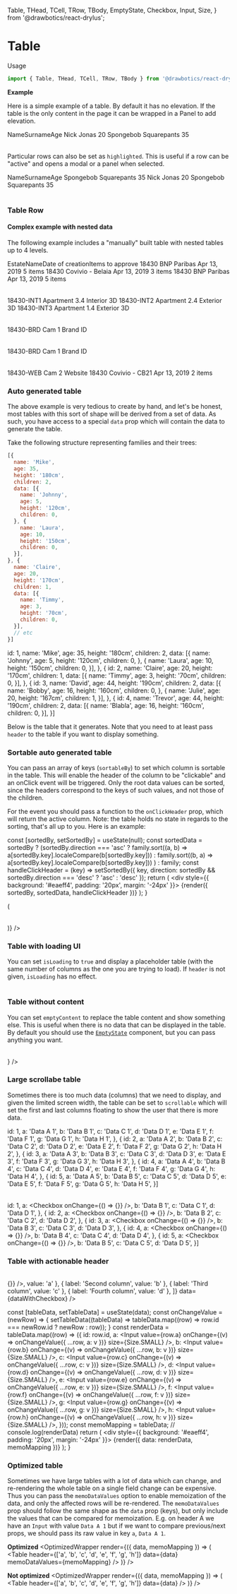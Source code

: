   Table,
  THead,
  TCell,
  TRow,
  TBody,
  EmptyState,
  Checkbox,
  Input,
  Size,
} from '@drawbotics/react-drylus';



# Table
Usage
```jsx
import { Table, THead, TCell, TRow, TBody } from '@drawbotics/react-drylus';
```

__Example__

Here is a simple example of a table. By default it has no elevation. If the table is the only content in the page it can be wrapped in a Panel to add elevation.

<Playground component={Table}>
  <div style={{ background: '#eaeff4', padding: '20px', margin: '-24px' }}>
    <Table>
      <THead>
        <TCell>Name</TCell>
        <TCell>Surname</TCell>
        <TCell>Age</TCell>
      </THead>
      <TBody>
        <TRow>
          <TCell>Nick</TCell>
          <TCell>Jonas</TCell>
          <TCell>20</TCell>
        </TRow>
        <TRow>
          <TCell>Spongebob</TCell>
          <TCell>Squarepants</TCell>
          <TCell>35</TCell>
        </TRow>
      </TBody>
    </Table>
  </div>
</Playground>

Particular rows can also be set as `highlighted`. This is useful if a row can be "active" and opens a modal or a panel when selected.
<Playground>
  <div style={{ background: '#F1F5F9', padding: '20px', margin: '-24px' }}>
    <Table highlighted>
      <THead>
        <TCell>Name</TCell>
        <TCell>Surname</TCell>
        <TCell>Age</TCell>
      </THead>
      <TBody>
        <TRow>
          <TCell>Spongebob</TCell>
          <TCell>Squarepants</TCell>
          <TCell>35</TCell>
        </TRow>
        <TRow>
          <TCell>Nick</TCell>
          <TCell>Jonas</TCell>
          <TCell>20</TCell>
        </TRow>
        <TRow highlighted>
          <TCell>Spongebob</TCell>
          <TCell>Squarepants</TCell>
          <TCell>35</TCell>
        </TRow>
      </TBody>
    </Table>
  </div>
</Playground>

### Table Row
<PropsTable component={TRow} />


#### Complex example with nested data
The following example includes a "manually" built table with nested tables up to 4 levels.

<Playground>
  <div style={{ background: '#eaeff4', padding: '20px', margin: '-24px' }}>
    <Table withNesting>
      <THead>
        <TCell>Estate</TCell>
        <TCell>Name</TCell>
        <TCell>Date of creation</TCell>
        <TCell>Items to approve</TCell>
      </THead>
      <TBody>
        <TRow>
          <TCell>18430</TCell>
          <TCell>BNP Paribas</TCell>
          <TCell>Apr 13, 2019</TCell>
          <TCell>5 items</TCell>
        </TRow>
        <TRow>
          <TCell>18430</TCell>
          <TCell>Covivio - Belaia</TCell>
          <TCell>Apr 13, 2019</TCell>
          <TCell>3 items</TCell>
        </TRow>
        <TRow parent="1">
          <TCell>18430</TCell>
          <TCell>BNP Paribas</TCell>
          <TCell>Apr 13, 2019</TCell>
          <TCell>5 items</TCell>
        </TRow>
        <TRow nested="1">
          <TCell>
            <Table>
              <TBody>
                <TRow>
                  <TCell>18430-INT1</TCell>
                  <TCell>Apartment 3.4</TCell>
                  <TCell>Interior 3D</TCell>
                </TRow>
                <TRow>
                  <TCell>18430-INT2</TCell>
                  <TCell>Apartment 2.4</TCell>
                  <TCell>Exterior 3D</TCell>
                </TRow>
                <TRow parent="2">
                  <TCell>18430-INT3</TCell>
                  <TCell>Apartment 1.4</TCell>
                  <TCell>Exterior 3D</TCell>
                </TRow>
                <TRow nested="2">
                  <TCell>
                    <Table>
                      <TBody>
                        <TRow parent="3">
                          <TCell>18430-BRD</TCell>
                          <TCell>Cam 1</TCell>
                          <TCell>Brand ID</TCell>
                        </TRow>
                        <TRow nested="3">
                          <TCell>
                            <Table>
                              <TBody>
                                <TRow>
                                  <TCell>18430-BRD</TCell>
                                  <TCell>Cam 1</TCell>
                                  <TCell>Brand ID</TCell>
                                </TRow>
                              </TBody>
                            </Table>
                          </TCell>
                        </TRow>
                        <TRow>
                          <TCell>18430-WEB</TCell>
                          <TCell>Cam 2</TCell>
                          <TCell>Website</TCell>
                        </TRow>
                      </TBody>
                    </Table>
                  </TCell>
                </TRow>
              </TBody>
            </Table>
          </TCell>
        </TRow>
        <TRow>
          <TCell>18430</TCell>
          <TCell>Covivio - CB21</TCell>
          <TCell>Apr 13, 2019</TCell>
          <TCell>2 items</TCell>
        </TRow>
      </TBody>
    </Table>
  </div>
</Playground>


### Auto generated table
The above example is very tedious to create by hand, and let's be honest, most tables with this sort of shape will be derived from a set of data. As such, you have access to a special `data` prop which will contain the data to generate the table.

Take the following structure representing families and their trees:

```js
[{
  name: 'Mike',
  age: 35,
  height: '180cm',
  children: 2,
  data: [{
    name: 'Johnny',
    age: 5,
    height: '120cm',
    children: 0,
  }, {
    name: 'Laura',
    age: 10,
    height: '150cm',
    children: 0,
  }],
}, {
  name: 'Claire',
  age: 20,
  height: '170cm',
  children: 1,
  data: [{
    name: 'Timmy',
    age: 3,
    height: '70cm',
    children: 0,
  }],
  // etc
}]
```

  id: 1,
  name: 'Mike',
  age: 35,
  height: '180cm',
  children: 2,
  data: [{
    name: 'Johnny',
    age: 5,
    height: '120cm',
    children: 0,
  }, {
    name: 'Laura',
    age: 10,
    height: '150cm',
    children: 0,
  }],
}, {
  id: 2,
  name: 'Claire',
  age: 20,
  height: '170cm',
  children: 1,
  data: [{
    name: 'Timmy',
    age: 3,
    height: '70cm',
    children: 0,
  }],
}, {
  id: 3,
  name: 'David',
  age: 44,
  height: '190cm',
  children: 2,
  data: [{
    name: 'Bobby',
    age: 16,
    height: '160cm',
    children: 0,
  }, {
    name: 'Julie',
    age: 20,
    height: '167cm',
    children: 1,
  }],
}, {
  id: 4,
  name: 'Trevor',
  age: 44,
  height: '190cm',
  children: 2,
  data: [{
    name: 'Blabla',
    age: 16,
    height: '160cm',
    children: 0,
  }],
}]

Below is the table that it generates. Note that you need to at least pass `header` to the table if you want to display something.

<Playground>
  <div style={{ background: '#eaeff4', padding: '20px', margin: '-24px' }}>
    <Table
      onEnterRow={console.log}
      onExitRow={console.log}
      data={family}
      header={[{
        label: 'Name',
        value: 'name',
      }, {
        label: 'Height (cm)',
        value: 'height',
      }, {
        label: 'Age (yrs)',
        value: 'age',
      }, {
        label: 'Children',
        value: 'children',
      }]} />
  </div>
</Playground>

### Sortable auto generated table
You can pass an array of keys (`sortableBy`) to set which column is sortable in the table. This will enable the header of the column to be "clickable" and an onClick event will be triggered. Only the root data values can be sorted, since the headers correspond to the keys of such values, and not those of the children.

For the event you should pass a function to the `onClickHeader` prop, which will return the active column. Note: the table holds no state in regards to the sorting, that's all up to you. Here is an example:


  const [sortedBy, setSortedBy] = useState(null);
  const sortedData = sortedBy ? (sortedBy.direction === 'asc' ?  family.sort((a, b) => a[sortedBy.key].localeCompare(b[sortedBy.key])) : family.sort((b, a) => a[sortedBy.key].localeCompare(b[sortedBy.key])) ) : family;
  const handleClickHeader = (key) => setSortedBy({ key, direction: sortedBy && sortedBy.direction === 'desc' ? 'asc' : 'desc' });
  return (
    <div style={{ background: '#eaeff4', padding: '20px', margin: '-24px' }}>
      {render({ sortedBy, sortedData, handleClickHeader })}
    </div>
  );
}


<Playground>
  <SortedWrapper render={({ sortedBy, sortedData, handleClickHeader }) => (
    <Table
      activeHeader={sortedBy}
      onClickHeader={handleClickHeader}
      data={sortedData}
      sortableBy={['name', 'height']}
      header={['name', 'height', 'age', 'children']} />
  )} />
</Playground>

### Table with loading UI
You can set `isLoading` to `true` and display a placeholder table (with the same number of columns as the one you are trying to load). If `header` is not given, `isLoading` has no effect.

<Playground>
  <div style={{ background: '#eaeff4', padding: '20px', margin: '-24px' }}>
    <Table animated isLoading loadingRows={6} header={[ 'age', 'height', 'something', 'else' ]} />
  </div>
</Playground>


### Table without content
You can set `emptyContent` to replace the table content and show something else. This is useful when there is no data that can be displayed in the table. By default you should use the [`EmptyState`](/component-kit/components/empty-state) component, but you can pass anything you want.

<Playground>
  <div style={{ background: '#eaeff4', padding: '20px', margin: '-24px' }}>
    <Table header={[ 'age', 'height', 'something', 'else' ]} emptyContent={<EmptyState description="Sorry! This table is empty" />} />
  </div>
</Playground>

### Large scrollabe table
Sometimes there is too much data (columns) that we need to display, and given the limited screen width, the table can be set to `scrollable` which will set the first and last columns floating to show the user that there is more data.

  id: 1,
  a: 'Data A 1',
  b: 'Data B 1',
  c: 'Data C 1',
  d: 'Data D 1',
  e: 'Data E 1',
  f: 'Data F 1',
  g: 'Data G 1',
  h: 'Data H 1',
}, {
  id: 2,
  a: 'Data A 2',
  b: 'Data B 2',
  c: 'Data C 2',
  d: 'Data D 2',
  e: 'Data E 2',
  f: 'Data F 2',
  g: 'Data G 2',
  h: 'Data H 2',
}, {
  id: 3,
  a: 'Data A 3',
  b: 'Data B 3',
  c: 'Data C 3',
  d: 'Data D 3',
  e: 'Data E 3',
  f: 'Data F 3',
  g: 'Data G 3',
  h: 'Data H 3',
}, {
  id: 4,
  a: 'Data A 4',
  b: 'Data B 4',
  c: 'Data C 4',
  d: 'Data D 4',
  e: 'Data E 4',
  f: 'Data F 4',
  g: 'Data G 4',
  h: 'Data H 4',
}, {
  id: 5,
  a: 'Data A 5',
  b: 'Data B 5',
  c: 'Data C 5',
  d: 'Data D 5',
  e: 'Data E 5',
  f: 'Data F 5',
  g: 'Data G 5',
  h: 'Data H 5',
}]

<Playground>
  <div style={{ background: '#eaeff4', padding: '20px', margin: '-24px', whiteSpace: 'nowrap' }}>
    <Table header={[
      { label: 'First column', value: 'a' },
      { label: 'Second column', value: 'b' },
      { label: 'Third column', value: 'c' },
      { label: 'Fourth column', value: 'd' },
      { label: 'Fifth column', value: 'e' },
      { label: 'Sixth column', value: 'f' },
      { label: 'Seventh column', value: 'g' },
      { label: 'Eighth column', value: 'h' },
    ]} data={data} scrollable sortableBy={['b']} />
  </div>
</Playground>

  id: 1,
  a: <Checkbox onChange={() => {}} />,
  b: 'Data B 1',
  c: 'Data C 1',
  d: 'Data D 1',
}, {
  id: 2,
  a: <Checkbox onChange={() => {}} />,
  b: 'Data B 2',
  c: 'Data C 2',
  d: 'Data D 2',
}, {
  id: 3,
  a: <Checkbox onChange={() => {}} />,
  b: 'Data B 3',
  c: 'Data C 3',
  d: 'Data D 3',
}, {
  id: 4,
  a: <Checkbox onChange={() => {}} />,
  b: 'Data B 4',
  c: 'Data C 4',
  d: 'Data D 4',
}, {
  id: 5,
  a: <Checkbox onChange={() => {}} />,
  b: 'Data B 5',
  c: 'Data C 5',
  d: 'Data D 5',
}]


### Table with actionable header
<Playground>
  <div style={{ background: '#eaeff4', padding: '20px', margin: '-24px', whiteSpace: 'nowrap' }}>
    <Table header={[
      { label: <Checkbox onChange={() => {}} />, value: 'a' },
      { label: 'Second column', value: 'b' },
      { label: 'Third column', value: 'c' },
      { label: 'Fourth column', value: 'd' },
    ]} data={dataWithCheckbox} />
  </div>
</Playground>


  const [tableData, setTableData] = useState(data);
  const onChangeValue = (newRow) => {
    setTableData((tableData) => tableData.map((row) => row.id === newRow.id ? newRow : row));
  }
  const renderData = tableData.map((row) => ({
    id: row.id,
    a: <Input value={row.a} onChange={(v) => onChangeValue({ ...row, a: v })} size={Size.SMALL} />,
    b: <Input value={row.b} onChange={(v) => onChangeValue({ ...row, b: v })} size={Size.SMALL} />,
    c: <Input value={row.c} onChange={(v) => onChangeValue({ ...row, c: v })} size={Size.SMALL} />,
    d: <Input value={row.d} onChange={(v) => onChangeValue({ ...row, d: v })} size={Size.SMALL} />,
    e: <Input value={row.e} onChange={(v) => onChangeValue({ ...row, e: v })} size={Size.SMALL} />,
    f: <Input value={row.f} onChange={(v) => onChangeValue({ ...row, f: v })} size={Size.SMALL} />,
    g: <Input value={row.g} onChange={(v) => onChangeValue({ ...row, g: v })} size={Size.SMALL} />,
    h: <Input value={row.h} onChange={(v) => onChangeValue({ ...row, h: v })} size={Size.SMALL} />,
  }));
  const memoMapping = tableData;
  // console.log(renderData)
  return (
    <div style={{ background: '#eaeff4', padding: '20px', margin: '-24px' }}>
      {render({ data: renderData, memoMapping })}
    </div>
  );
}

### Optimized table
Sometimes we have large tables with a lot of data which can change, and re-rendering the whole table on a single field change can be expensive. Thus you can pass the `memoDataValues` option to enable memoization of the data, and only the affected rows will be re-rendered. The `memoDataValues` prop should follow the same shape as the `data` prop (keys), but only include the values that can be compared for memoization. E.g. on header A we have an `Input` with value `Data A 1` but if we want to compare previous/next props, we should pass its raw value in key `a`, `Data A 1`. 

**Optimized**
<Playground>
  <OptimizedWrapper render={({ data, memoMapping }) => (
    <Table header={['a', 'b', 'c', 'd', 'e', 'f', 'g', 'h']} data={data} memoDataValues={memoMapping} />
  )} />
</Playground>

**Not optimized**
<Playground>
  <OptimizedWrapper render={({ data, memoMapping }) => (
    <Table header={['a', 'b', 'c', 'd', 'e', 'f', 'g', 'h']} data={data} />
  )} />
</Playground>
